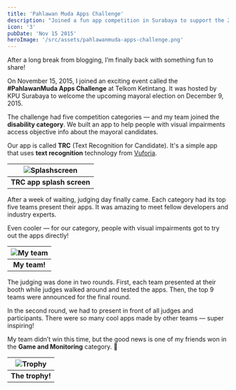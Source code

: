 ```yaml
---
title: 'Pahlawan Muda Apps Challenge'
description: "Joined a fun app competition in Surabaya to support the 2015 mayoral election — built an app for the visually impaired!"
icon: '3'
pubDate: 'Nov 15 2015'
heroImage: '/src/assets/pahlawanmuda-apps-challenge.png'
---
```


After a long break from blogging, I’m finally back with something fun to share!

On November 15, 2015, I joined an exciting event called the **#PahlawanMuda Apps Challenge** at Telkom Ketintang. It was hosted by KPU Surabaya to welcome the upcoming mayoral election on December 9, 2015.

The challenge had five competition categories — and my team joined the **disability category**. We built an app to help people with visual impairments access objective info about the mayoral candidates.

Our app is called **TRC** (Text Recognition for Candidate). It's a simple app that uses **text recognition** technology from [Vuforia](https://developer.vuforia.com/downloads/sdk).


| <img src={image1.src} alt="Splashscreen" /> |
|:--:|
| **TRC app splash screen** |

After a week of waiting, judging day finally came. Each category had its top five teams present their apps. It was amazing to meet fellow developers and industry experts.

Even cooler — for our category, people with visual impairments got to try out the apps directly!


| <img src={image2.src} alt="My team" /> |
|:--:|
| **My team!** |

The judging was done in two rounds. First, each team presented at their booth while judges walked around and tested the apps. Then, the top 9 teams were announced for the final round.

In the second round, we had to present in front of all judges and participants. There were so many cool apps made by other teams — super inspiring!

My team didn’t win this time, but the good news is one of my friends won in the **Game and Monitoring** category. 🎉


| <img src={image3.src} alt="Trophy" /> |
|:--:|
| **The trophy!** |